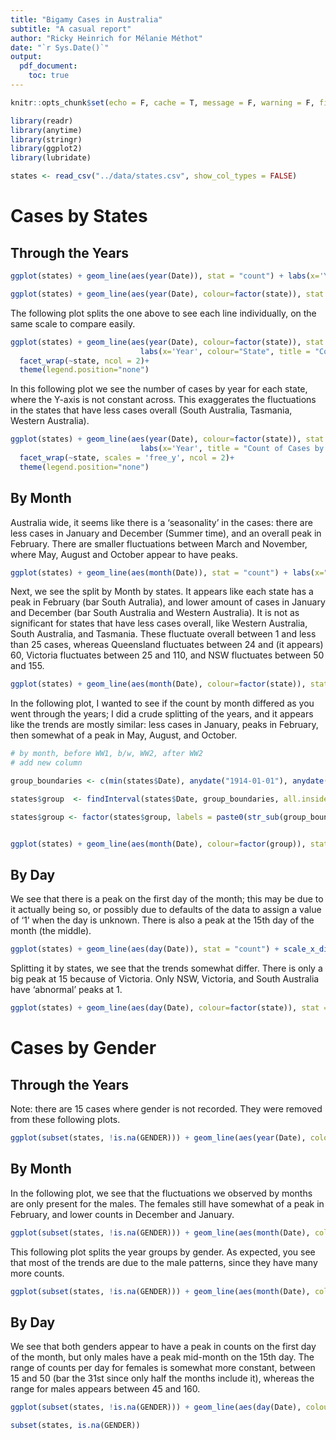 ```yaml
---
title: "Bigamy Cases in Australia"
subtitle: "A casual report"
author: "Ricky Heinrich for Mélanie Méthot"
date: "`r Sys.Date()`"
output: 
  pdf_document: 
    toc: true
---
```


```r
knitr::opts_chunk$set(echo = F, cache = T, message = F, warning = F, fig.width = 7.5)
```

```r
library(readr)
library(anytime)
library(stringr)
library(ggplot2)
library(lubridate)
```
```r
states <- read_csv("../data/states.csv", show_col_types = FALSE)
```

# Cases by States

## Through the Years
```r
ggplot(states) + geom_line(aes(year(Date)), stat = "count") + labs(x='Year', title = "Count of Cases Australia Wide by Year")+scale_x_continuous(n.breaks = 16) 
```
```r
ggplot(states) + geom_line(aes(year(Date), colour=factor(state)), stat = "count") + labs(x='Year', colour="State", title = "Count of Cases by State")+scale_x_continuous(n.breaks = 8) 
```
The following plot splits the one above to see each line individually, on the same scale to compare easily.
```r
ggplot(states) + geom_line(aes(year(Date), colour=factor(state)), stat = "count") +
                             labs(x='Year', colour="State", title = "Count of Cases by State, static Y-axis")+scale_x_continuous(n.breaks = 8)+
  facet_wrap(~state, ncol = 2)+
  theme(legend.position="none")
```
In this following plot we see the number of cases by year for each state, where the Y-axis is not constant across. This exaggerates the fluctuations in the states that have less cases overall (South Australia, Tasmania, Western Australia).

```r
ggplot(states) + geom_line(aes(year(Date), colour=factor(state)), stat = "count") +
                             labs(x='Year', title = "Count of Cases by State, changing Y-axis")+scale_x_continuous(n.breaks = 8)+
  facet_wrap(~state, scales = 'free_y', ncol = 2)+
  theme(legend.position="none")
```


## By Month
Australia wide, it seems like there is a 'seasonality' in the cases: there are less cases in January and December (Summer time), and an overall peak in February. There are smaller fluctuations between March and November, where May, August and October appear to have peaks. 
```r
ggplot(states) + geom_line(aes(month(Date)), stat = "count") + labs(x="Month", title = "Australia Wide Count by Month") + scale_x_discrete(limits=1:12) + ylim(0,400)
```
Next, we see the split by Month by states. It appears like each state has a peak in February (bar South Autralia), and lower amount of cases in January and December (bar South Australia and Western Australia). It is not as significant for states that have less cases overall, like Western Australia, South Australia, and Tasmania. These fluctuate overall between 1 and less than 25 cases, whereas Queensland fluctuates between 24 and (it appears) 60, Victoria fluctuates between 25 and 110, and NSW fluctuates between 50 and 155.

```r
ggplot(states) + geom_line(aes(month(Date), colour=factor(state)), stat = "count") + labs(x="Month", title = "Count by Month", colour="State") + scale_x_discrete(limits=1:12)
```

In the following plot, I wanted to see if the count by month differed as you went through the years; I did a crude splitting of the years, and it appears like the trends are mostly similar: less cases in January, peaks in February, then somewhat of a peak in May, August, and October.
```r
# by month, before WW1, b/w, WW2, after WW2
# add new column

group_boundaries <- c(min(states$Date), anydate("1914-01-01"), anydate("1919-01-01"),anydate("1938-01-01"),anydate("1950-01-01"), max(states$Date))

states$group  <- findInterval(states$Date, group_boundaries, all.inside = T)

states$group <- factor(states$group, labels = paste0(str_sub(group_boundaries, 1, 4)[-length(group_boundaries)],"-",as.numeric(str_sub(group_boundaries, 1, 4)[-1])-1))


ggplot(states) + geom_line(aes(month(Date), colour=factor(group)), stat = "count") + labs(x="Month", title = "Count by Month", colour="") + scale_x_discrete(limits=1:12)
```

## By Day
We see that there is a peak on the first day of the month; this may be due to it actually being so, or possibly due to defaults of the data to assign a value of '1' when the day is unknown. There is also a peak at the 15th day of the month (the middle). 

```r
ggplot(states) + geom_line(aes(day(Date)), stat = "count") + scale_x_discrete(limits=1:31)+ labs(x="Day",title = "Australia Wide Count by Day")+ ylim(0,220)
```

Splitting it by states, we see that the trends somewhat differ. There is only a big peak at 15 because of Victoria. Only NSW, Victoria, and South Australia have 'abnormal' peaks at 1. 

```r
ggplot(states) + geom_line(aes(day(Date), colour=factor(state)), stat = "count") + scale_x_discrete(limits=1:31)+ labs(x="Day", title = "Count by Day", colour="State")
```

# Cases by Gender

## Through the Years
Note: there are 15 cases where gender is not recorded. They were removed from these following plots.

```r
ggplot(subset(states, !is.na(GENDER))) + geom_line(aes(year(Date), colour=factor(GENDER)), stat = "count") + labs(x='Year', colour="Gender", title = "Count of Cases by Year and Gender")+scale_x_continuous(n.breaks = 16) 
```

## By Month
In the following plot, we see that the fluctuations we observed by months are only present for the males. The females still have somewhat of a peak in February, and lower counts in December and January.
```r
ggplot(subset(states, !is.na(GENDER))) + geom_line(aes(month(Date), colour=factor(GENDER)), stat = "count") + labs(x="Month", title = "Australia Wide Count by Month and Gender", colour="Gender") + scale_x_discrete(limits=1:12) + ylim(0,275)
```
This following plot splits the year groups by gender. As expected, you see that most of the trends are due to the male patterns, since they have many more counts.

```r
ggplot(subset(states, !is.na(GENDER))) + geom_line(aes(month(Date), colour=factor(group)), stat = "count") + labs(x="Month", title = "Count by Month", colour="") +facet_wrap(~GENDER, ncol = 2)+ scale_x_discrete(limits=1:12)
```

## By Day

We see that both genders appear to have a peak in counts on the first day of the month, but only males have a peak mid-month on the 15th day. The range of counts per day for females is somewhat more constant, between 15 and 50 (bar the 31st since only half the months include it), whereas the range for males appears between 45 and 160.

```r
ggplot(subset(states, !is.na(GENDER))) + geom_line(aes(day(Date), colour=factor(GENDER)), stat = "count") + scale_x_discrete(limits=1:31)+ labs(x="Day", title = "Australia Wide Count by Day and Gender", colour="Gender")+ ylim(0,165)
```

```r
subset(states, is.na(GENDER))
```

